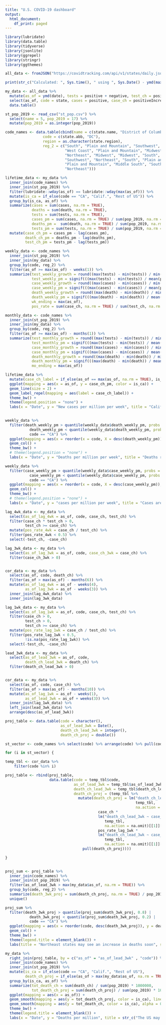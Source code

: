 ```yaml
---
title: "U.S. COVID-19 dashboard"
output:
  html_document:
    df_print: paged
---
```




```r

library(lubridate)
library(data.table)
library(tidyverse)
library(jsonlite)
library(ggrepel)
library(stringr)
library(ggthemes)

```


```r
all_data <- fromJSON("https://covidtracking.com/api/v1/states/daily.json") %>% as.data.table()
```


```r
print(str_c("Calculated: ", Sys.time(), " using ", Sys.Date() - ymd(max(all_data[,date])), "-day-old state public health data from ", ymd(max(all_data[,date]))))
```


```r
my_data <- all_data %>% 
  mutate(as_of = ymd(date), tests = positive + negative, test_ch = positiveIncrease + negativeIncrease) %>% 
  select(as_of, code = state, cases = positive, case_ch = positiveIncrease, death, death_ch = deathIncrease, tests, test_ch) %>% 
  data.table()
```


```r
st_pop_2019 <- read_csv("st_pop.csv") %>% 
  select(name = 5, pop_2019 = 17) %>% 
  mutate(pop_2019 = as.integer(pop_2019))
```


```r
code_names <- data.table(cbind(name = c(state.name, "District of Columbia"),
                 code = c(state.abb, "DC"),
                 region = as.character(state.region),
                 reg_2 = c("South", "Plain and Mountain", "Southwest", "Middle South", "West Coast", "Southwest", "Northeast", "Northeast", "South", "South",
                           "West Coast", "Plain and Mountain", "Midwest", "Midwest", "Midwest", "Plain and Mountain", "Middle South", "South", "Northeast", "Northeast",
                           "Northeast", "Midwest", "Midwest", "South", "Midwest", "Plain and Mountain", "Plain and Mountain", "Southwest", "Northeast", "Northeast",
                           "Southwest", "Northeast", "South", "Plain and Mountain", "Midwest", "Plain and Mountain", "West Coast", "Northeast", "Northeast", "South",
                           "Plain and Mountain", "Middle South", "Southwest", "Plain and Mountain", "Northeast", "South", "West Coast", "Middle South", "Midwest", "Plain and Mountain",
                           "Northeast")))
```


```r
lifetime_data <- my_data %>% 
  inner_join(code_names) %>% 
  inner_join(st_pop_2019) %>% 
  filter(lubridate::wday(as_of) == lubridate::wday(max(as_of))) %>%
  mutate(is_ca = if_else(code == "CA", "Calif.", "Rest of US")) %>% 
  group_by(is_ca, as_of) %>% 
  summarize(cases = sum(cases, na.rm = TRUE),
            deaths = sum(death, na.rm = TRUE),
            tests = sum(tests, na.rm = TRUE),
            cases_pm = sum(cases, na.rm = TRUE) / sum(pop_2019, na.rm = TRUE) * 1000000,
            deaths_pm =  sum(death, na.rm = TRUE) / sum(pop_2019, na.rm = TRUE) * 1000000,
            tests_pm = sum(tests, na.rm = TRUE) / sum(pop_2019, na.rm = TRUE) * 1000000) %>% 
  mutate(case_ch_pm = cases_pm - lag(cases_pm),
         death_ch_pm = deaths_pm - lag(deaths_pm),
         test_ch_pm = tests_pm - lag(tests_pm))
```



```r
weekly_data <- code_names %>% 
  inner_join(st_pop_2019) %>% 
  inner_join(my_data) %>% 
  group_by(code, reg_2) %>%  
  filter(as_of >= max(as_of) - weeks(1)) %>%
  summarize(test_weekly_growth = round((max(tests) - min(tests)) / min(tests), 2),
            test_weekly_pm = signif(((max(tests) - min(tests)) / mean(pop_2019) * 1000000), 3),
            case_weekly_growth = round((max(cases) - min(cases)) / min(cases), 2),
            case_weekly_pm = signif(((max(cases) - min(cases)) / mean(pop_2019) * 1000000), 3),
            death_weekly_growth = round((max(death) - min(death)) / min(death), 2),
            death_weekly_pm = signif(((max(death) - min(death)) / mean(pop_2019) * 1000000), 3),
            wk_ending = max(as_of),
            pos_rate = sum(case_ch, na.rm = TRUE) / sum(test_ch, na.rm = TRUE))
```


```r
monthly_data <- code_names %>% 
  inner_join(st_pop_2019) %>% 
  inner_join(my_data) %>% 
  group_by(code, reg_2) %>%  
  filter(as_of >= max(as_of) - months(1)) %>%
  summarize(test_monthly_growth = round((max(tests) - min(tests)) / min(tests), 2),
            test_monthly_pm = signif(((max(tests) - min(tests)) / mean(pop_2019) * 1000000), 3),
            case_monthly_growth = round((max(cases) - min(cases)) / min(cases), 2),
            case_monthly_pm = signif(((max(cases) - min(cases)) / mean(pop_2019) * 1000000), 3),
            death_monthly_growth = round((max(death) - min(death)) / min(death), 2),
            death_monthly_pm = signif(((max(death) - min(death)) / mean(pop_2019) * 1000000), 3),
            mo_ending = max(as_of))
```


```r
lifetime_data %>% 
  mutate(case_ch_label = if_else(as_of == max(as_of, na.rm = TRUE), is_ca, NULL)) %>% 
  ggplot(mapping = aes(x = as_of, y = case_ch_pm, color = is_ca)) +
  geom_line(size = 2) +
  geom_label_repel(mapping = aes(label = case_ch_label)) +
  theme_bw() +
  theme(legend.position = "none") +
  labs(x = "Date", y = "New cases per million per week", title = "California cases are 300% higher than they've ever been", subtitle = str_c("Through ", max(lifetime_data$as_of)))
  
```


```r
weekly_data %>% 
  filter(death_weekly_pm > quantile(weekly_data$death_weekly_pm, probs = 0.8, na.rm = TRUE) |
           death_weekly_pm < quantile(weekly_data$death_weekly_pm, probs = 0.2, na.rm = TRUE) |
           code == "CA") %>%
  ggplot(mapping = aes(x = reorder(x = code, X = desc(death_weekly_pm)), y = death_weekly_pm, fill = reg_2)) +
  geom_col() +
  theme_bw() +
  # theme(legend.position = "none") +
  labs(x = "Date", y = "Deaths per million per week", title = "Deaths remain high in plains states", subtitle = str_c("Through ", max(weekly_data$wk_ending)))
```

```r
weekly_data %>% 
  filter(case_weekly_pm > quantile(weekly_data$case_weekly_pm, probs = 0.8, na.rm = TRUE) |
           case_weekly_pm < quantile(weekly_data$case_weekly_pm, probs = 0.2, na.rm = TRUE) |
           code == "CA") %>%
  ggplot(mapping = aes(x = reorder(x = code, X = desc(case_weekly_pm)), y = case_weekly_pm, fill = reg_2)) +
  geom_col() +
  theme_bw() +
  # theme(legend.position = "none") +
  labs(x = "Date", y = "cases per million per week", title = "Cases are high in a diverse group of states", subtitle = str_c("Through ", max(weekly_data$wk_ending)))

```



```r
lag_4wk_data <- my_data %>%
  select(as_of_lag_4wk = as_of, code, case_ch, test_ch) %>%
  filter(case_ch * test_ch > 0,
         test_ch >= case_ch) %>% 
  mutate(pos_rate_4wk = case_ch / test_ch) %>% 
  filter(pos_rate_4wk < 0.5) %>% 
  select(-test_ch, -case_ch)

lag_3wk_data <- my_data %>%
  select(as_of_lag_3wk = as_of, code, case_ch_3wk = case_ch) %>%
  filter(case_ch_3wk > 0) 


cor_data <- my_data %>%
  select(as_of, code, death_ch) %>% 
  filter(as_of > max(as_of) - months(6)) %>% 
  mutate(as_of_lag_4wk = as_of - weeks(4),
         as_of_lag_3wk = as_of - weeks(3)) %>%
  inner_join(lag_4wk_data) %>% 
  inner_join(lag_3wk_data)
```


```r
lag_1wk_data <- my_data %>%
  select(as_of_lag_1wk = as_of, code, case_ch, test_ch) %>%
  filter(case_ch > 0,
         test_ch > 0,
         test_ch >= case_ch) %>% 
  mutate(pos_rate_lag_1wk = case_ch / test_ch) %>% 
  filter(pos_rate_lag_1wk < 0.5,
         !is.na(pos_rate_lag_1wk)) %>% 
  select(-test_ch, -case_ch)

lead_3wk_data <- my_data %>%
  select(as_of_lead_3wk = as_of, code,
         death_ch_lead_3wk = death_ch) %>%
  filter(death_ch_lead_3wk > 0)


cor_data <- my_data %>%
  select(as_of, code, case_ch) %>% 
  filter(as_of > max(as_of) - months(10)) %>% 
  mutate(as_of_lag_1wk = as_of - weeks(1),
         as_of_lead_3wk = as_of + weeks(3)) %>%
  inner_join(lag_1wk_data) %>% 
  left_join(lead_3wk_data) %>% 
  arrange(desc(as_of_lead_3wk))


```



```r

proj_table <- data.table(code = character(),
                         as_of_lead_3wk = Date(),
                         death_ch_lead_3wk = integer(),
                         death_ch_proj = double())

st_vector <- code_names %>% select(code) %>% arrange(code) %>% pull(code)

for (i in st_vector) {

temp_tbl <- cor_data %>%
    filter(code %in% i)

proj_table <- rbind(proj_table,
                    data.table(code = temp_tbl$code,
                               as_of_lead_3wk = temp_tbl$as_of_lead_3wk,
                               death_ch_lead_3wk = temp_tbl$death_ch_lead_3wk,
                               death_ch_proj = (temp_tbl %>%
                                 mutate(death_ch_proj = lm("death_ch_lead_3wk ~ case_ch + pos_rate_lag_1wk",
                                                           temp_tbl,
                                                           na.action = na.omit)[[1]][[1]] +
                                          case_ch *
                                          lm("death_ch_lead_3wk ~ case_ch + pos_rate_lag_1wk",
                                             temp_tbl,
                                             na.action = na.omit)[[1]][[2]] +
                                          pos_rate_lag_1wk *
                                          lm("death_ch_lead_3wk ~ case_ch + pos_rate_lag_1wk",
                                             temp_tbl,
                                             na.action = na.omit)[[1]][[3]]) %>% 
                                   pull(death_ch_proj))))

}
  
```


```r
proj_sum <- proj_table %>% 
  inner_join(code_names) %>% 
  inner_join(st_pop_2019) %>% 
  filter(as_of_lead_3wk > max(my_data$as_of, na.rm = TRUE)) %>% 
  group_by(code, reg_2) %>% 
  summarize(death_3wk_proj = sum(death_ch_proj, na.rm = TRUE) / pop_2019 * 1000000) %>% 
  unique()
```

```r
proj_sum %>%
  filter(death_3wk_proj > quantile(proj_sum$death_3wk_proj, 0.8) |
           death_3wk_proj < quantile(proj_sum$death_3wk_proj, 0.2) |
           code == "CA") %>% 
  ggplot(mapping = aes(x = reorder(code, desc(death_3wk_proj)), y = death_3wk_proj, fill = reg_2)) +
  geom_col() +
  theme_bw() +
  theme(legend.title = element_blank()) +
  labs(title = "Northeast states may see an increase in deaths soon", subtitle = str_c("Projected deaths for three weeks starting ", max(my_data$as_of, na.rm = TRUE) + days(1)), x = NULL, y = "Projected deaths per million the next 3 weeks")
```

```r
my_data %>% 
  right_join(proj_table, by = c("as_of" = "as_of_lead_3wk" , "code")) %>% 
  inner_join(code_names) %>% 
  inner_join(st_pop_2019) %>% 
  mutate(is_ca = if_else(code == "CA", "Calif.", "Rest of US"),
         death_ch_proj = if_else(as_of > max(my_data$as_of, na.rm = TRUE), death_ch_proj, as.double(death_ch))) %>% 
  group_by(is_ca, as_of) %>% 
  summarize(tot_death_ch = sum(death_ch) / sum(pop_2019) * 1000000,
            tot_death_ch_proj = sum(death_ch_proj) / sum(pop_2019) * 1000000) %>% 
  ggplot(mapping = aes(x = as_of)) +
  geom_smooth(mapping = aes(y = tot_death_ch_proj, color = is_ca), linetype = "dotted", alpha = 0, span = 0.3, na.rm = TRUE) +
  geom_smooth(mapping = aes(y = tot_death_ch, color = is_ca), alpha = 0, span = 0.3, na.rm = TRUE) +
  theme_bw() +
  theme(legend.title = element_blank()) +
  labs(x = "Date", y = "Deaths per million", title = str_c("The US may see ", signif(sum(proj_table[as_of_lead_3wk > max(my_data$as_of, na.rm = TRUE), "death_ch_proj"]), 2), " deaths in 3 weeks"))
  
```

